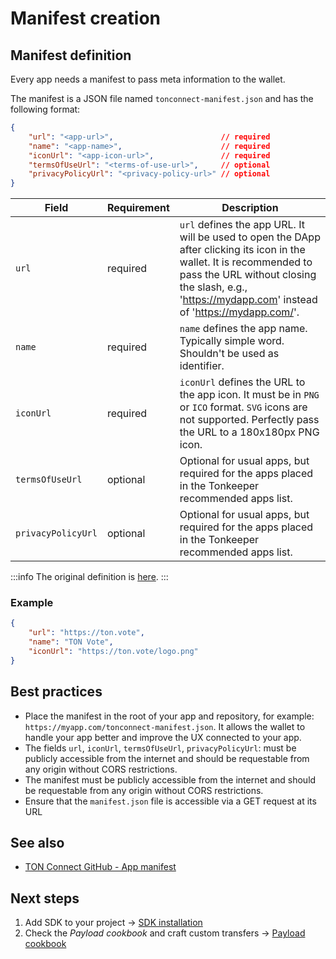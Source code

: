 
# Manifest creation

## Manifest definition 

Every app needs a manifest to pass meta information to the wallet. 

The manifest is a JSON file named `tonconnect-manifest.json` and has the following format:

```json
{
    "url": "<app-url>",                        // required
    "name": "<app-name>",                      // required
    "iconUrl": "<app-icon-url>",               // required
    "termsOfUseUrl": "<terms-of-use-url>",     // optional
    "privacyPolicyUrl": "<privacy-policy-url>" // optional
}
```

|Field|Requirement| Description                                                                                                                                                                                                      |
|---|---|------------------------------------------------------------------------------------------------------------------------------------------------------------------------------------------------------------------|
|`url` |required| `url` defines the app URL.  It will be used to open the DApp after clicking its icon in the wallet. It is recommended to pass the URL without closing the slash, e.g., 'https://mydapp.com' instead of 'https://mydapp.com/'. |
| `name`|required| `name` defines the app name. Typically simple word. Shouldn't be used as identifier.                                                                                                                             |
| `iconUrl`| required | `iconUrl` defines the URL to the app icon. It must be in `PNG` or `ICO` format. `SVG` icons are not supported. Perfectly pass the URL to a 180x180px PNG icon.                                                                   |
| `termsOfUseUrl` |optional| Optional for usual apps, but required for the apps placed in the Tonkeeper recommended apps list.                                                                                                       |
| `privacyPolicyUrl` | optional | Optional for usual apps, but required for the apps placed in the Tonkeeper recommended apps list.                                                                                                       |

:::info
The original definition is [here](https://github.com/ton-blockchain/ton-connect/blob/main/requests-responses.md#app-manifest).
:::

### Example

```json
{
    "url": "https://ton.vote",
    "name": "TON Vote",
    "iconUrl": "https://ton.vote/logo.png"
}
```
## Best practices

- Place the manifest in the root of your app and repository, for example: `https://myapp.com/tonconnect-manifest.json`. It allows the wallet to handle your app better and improve the UX connected to your app.
- The fields `url`, `iconUrl`, `termsOfUseUrl`, `privacyPolicyUrl`: must be publicly accessible from the internet and should be requestable from any origin without CORS restrictions.
- The manifest must be publicly accessible from the internet and should be requestable from any origin without CORS restrictions.
- Ensure that the `manifest.json` file is accessible via a GET request at its URL

## See also
- [TON Connect GitHub - App manifest](https://github.com/ton-blockchain/ton-connect/blob/main/requests-responses.md#app-manifest)

## Next steps
1. Add SDK to your project → [SDK installation](/guidelines/install-ton-connect)  
2. Check the *Payload cookbook* and craft custom transfers → [Payload cookbook](/v3/guidelines/ton-connect/cookbook/ton-transfer)

<Feedback />

